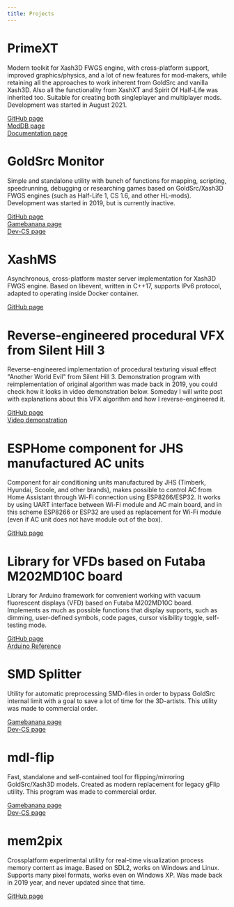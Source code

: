 ```yaml
---
title: Projects
---
```


# PrimeXT
Modern toolkit for Xash3D FWGS engine, with cross-platform support, improved graphics/physics, and a lot of new features for mod-makers, while retaining all the approaches to work inherent from GoldSrc and vanilla Xash3D. Also all the functionality from XashXT and Spirit Of Half-Life was inherited too. Suitable for creating both singleplayer and multiplayer mods. Development was started in August 2021.
  
[GitHub page](https://github.com/SNMetamorph/PrimeXT)  
[ModDB page](https://www.moddb.com/mods/primext)  
[Documentation page](https://snmetamorph.github.io/PrimeXT)  

# GoldSrc Monitor
Simple and standalone utility with bunch of functions for mapping, scripting, speedrunning, debugging or researching 
games based on GoldSrc/Xash3D FWGS engines (such as Half-Life 1, CS 1.6, and other HL-mods). Development was started in 2019, but is currently inactive.
  
[GitHub page](https://github.com/SNMetamorph/goldsrc-monitor)  
[Gamebanana page](https://gamebanana.com/mods/39429)  
[Dev-CS page](https://dev-cs.ru/resources/1035/)  

# XashMS
Asynchronous, cross-platform master server implementation for Xash3D FWGS engine. Based on libevent, written in C++17, supports IPv6 protocol, adapted to operating inside Docker container. 

[GitHub page](https://github.com/SNMetamorph/XashMS)  

# Reverse-engineered procedural VFX from Silent Hill 3
Reverse-engineered implementation of procedural texturing visual effect "Another World Evil" from Silent Hill 3. Demonstration program with reimplementation of original algorithm was made back in 2019, you could check how it looks in video demonstration below. Someday I will write post with explanations about this VFX algorithm and how I reverse-engineered it.

[GitHub page](https://github.com/SNMetamorph/sh3-evil-effect)  
[Video demonstration](http://www.youtube.com/watch?v=y1k65u5KCR0)

# ESPHome component for JHS manufactured AC units
Component for air conditioning units manufactured by JHS (Timberk, Hyundai, Scoole, and other brands), makes possible to control AC from Home Assistant through Wi-Fi connection using ESP8266/ESP32.  It works by using UART interface between Wi-Fi module and AC main board, and in this scheme ESP8266 or ESP32 are used as replacement for Wi-Fi module (even if AC unit does not have module out of the box).

[GitHub page](https://github.com/SNMetamorph/esphome-jhs-ac-component)

# Library for VFDs based on Futaba M202MD10C board
Library for Arduino framework for convenient working with vacuum fluorescent displays (VFD) based on Futaba M202MD10C board.
Implements as much as possible functions that display supports, such as dimming, user-defined symbols, code pages, cursor visibility toggle, self-testing mode.

[GitHub page](https://github.com/SNMetamorph/FutabaVfdM202MD10C)  
[Arduino Reference](https://www.arduino.cc/reference/en/libraries/futabavfdm202md10c/)  

# SMD Splitter
Utility for automatic preprocessing SMD-files in order to bypass GoldSrc internal limit with a goal to save a lot of time for the 3D-artists. This utility was made to commercial order.
  
[Gamebanana page](https://gamebanana.com/tools/15803)  
[Dev-CS page](https://dev-cs.ru/resources/1677/)  

# mdl-flip
Fast, standalone and self-contained tool for flipping/mirroring GoldSrc/Xash3D models. Created as modern replacement for legacy gFlip utility. This program was made to commercial order.
  
[Gamebanana page](https://gamebanana.com/tools/7299)  
[Dev-CS page](https://dev-cs.ru/resources/1357/)  

# mem2pix
Crossplatform experimental utility for real-time visualization process memory content as image. Based on SDL2, works on Windows and Linux. Supports many pixel formats, works even on Windows XP. Was made back in 2019 year, and never updated since that time.
  
[GitHub page](https://github.com/SNMetamorph/mem2pix)  
